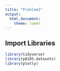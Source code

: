 ```yaml
---
title: "Problem2"
output: 
  html_document:
    theme: lumen
---
```


## Import Libraries

```r
library(tidyverse)
library(p8105.datasets)
library(plotly)
```

